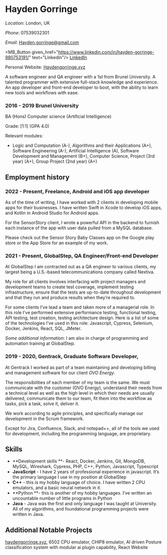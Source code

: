 
# Hayden Gorringe

_Location_: London, UK

_Phone_: 07539032301

_Email_: [Hayden.gorringe@gmail.com](mailto:Hayden.gorringe@gmail.com)

<MB_Button given_href="https://www.linkedin.com/in/hayden-gorringe-980753191/" text="Linkedin"/>
[LinkedIn](https://www.linkedin.com/in/hayden-gorringe-980753191/)

Personal Website: [Haydengorringe.xyz](https://www.haydengorringe.xyz/)

A software engineer and QA engineer with a 1st from Brunel University. A talented programmer with extensive full-stack knowledge and experience. An app developer and front-end developer to boot, with the ability to learn new tools and workflows with ease.


### 2016 - 2019 Brunel University

BA (Hons) Computer science (Artificial Intelligence)

Grade:	 [1:1] (GPA 4.0)

Relevant modules:



* Logic and Computation (A-), Algorithms and their Applications (A+), Software Engineering (A-), Artificial Intelligence (A), Software Development and Management (B+), Computer Science, Project (3rd year) (A+), Group Project (2nd year) (A+)


## Employment history


### 2022 - Present, Freelance, Android and iOS app developer

As of the time of writing, I have worked with 2 clients in developing mobile apps for their businesses. I have written Swift in Xcode to develop iOS apps, and Kotlin in Android Studio for Android apps.

For the SensorStory client, I wrote a powerful API in the backend to furnish each instance of the app with user data pulled from a MySQL database.

Please check out the Sensor Story Baby Classes app on the Google play store or the App Store for an example of my work.


### 2021 - Present, GlobalStep, QA Engineer/Front-end Developer

At GlobalStep I am contracted out as a QA engineer to various clients, my largest being a U.S.-based telecommunications company called Nextiva. 

My role for all clients involves interfacing with project managers and development teams to create test coverage, implement testing infrastructure, ensure that the tests are up-to-date throughout development and that they run and produce results when they’re required to.

For some clients I’ve lead a team and taken more of a managerial role. In this role I’ve performed extensive performance testing, functional testing, API testing, test creation, testing architecture design. Here is a list of some of the technologies I’ve used in this role: Javascript, Cypress, Selenium, Docker, Jenkins, React, SQL, JMeter.

_Some additional information_: I am also in charge of programming and automation training at GlobalStep.


### 2019 - 2020, Gentrack, Graduate Software Developer, 

At Gentrack I worked as part of a team maintaining and developing billing and management software for our client _OVO Energy_. 

The responsibilities of each member of my team is the same. We must communicate with the customer (OVO Energy), understand their needs from a technical level as well as the high level in which their needs are usually delivered, communicate them to our team, fit them into the workflow as tasks, pick a task, solve it, deliver it.

We work according to agile principles, and specifically manage our development in the Scrum framework.

Except for Jira, Confluence, Slack, and notepad++, all of the tools we used for development, including the programming language, are proprietary.


## Skills



* **Development skills **- React, Docker, Jenkins, Git, MongoDB, MySQL, Wireshark, Cypress, PHP, C++, Python, Javascript, Typescript
* **JavaScript** - I have 2 years of professional experience in javascript. It’s the primary language I use in my position at GlobalStep
* **C++** - this is my hobby language of choice. I have written 2 CPU emulators, and a basic neural network in it.
* **Python **- this is another of my hobby languages. I’ve written an uncountable number of little programs in Python
* **Java** - Java was the first and only language I was taught at University. All of my algorithms, and foundational programming projects were written in Java.


## Additional Notable Projects

[haydengorringe.xyz](https://www.haydengorringe.xyz/), 6502 CPU emulator, CHIP8 emulator, AI driven Posture classification system with modular ai plugin capability, React Website
